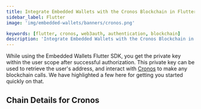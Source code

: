 ```yaml
---
title: Integrate Embedded Wallets with the Cronos Blockchain in Flutter
sidebar_label: Flutter
image: 'img/embedded-wallets/banners/cronos.png'

keywords: [flutter, cronos, web3auth, authentication, blockchain]
description: 'Integrate Embedded Wallets with the Cronos Blockchain in Flutter | Embedded Wallets'
---
```



While using the Embedded Wallets Flutter SDK, you get the private key within the user scope after successful authorization. This private key can be used to retrieve the user's address, and interact with [Cronos](https://ethereum.org/) to make any blockchain calls. We have highlighted a few here for getting you started quickly on that.

## Chain Details for Cronos

<ChainDetailsCronos />

<EVMInteraction />

